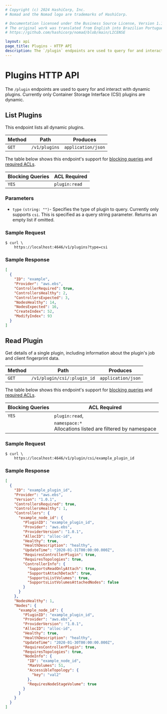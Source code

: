 ```yaml
---
# Copyright (c) 2024 HashiCorp, Inc.
# Nomad and the Nomad logo are trademarks of HashiCorp.

# Documentation licensed under the Business Source License, Version 1.1.
# The original work was translated from English into Brazilian Portuguese.
# https://github.com/hashicorp/nomad/blob/main/LICENSE

layout: api
page_title: Plugins - HTTP API
description: The `/plugin` endpoints are used to query for and interact with dynamic plugins.
---
```


# Plugins HTTP API

The `/plugin` endpoints are used to query for and interact with
dynamic plugins. Currently only Container Storage Interface (CSI)
plugins are dynamic.

## List Plugins

This endpoint lists all dynamic plugins.

| Method | Path          | Produces           |
| ------ | ------------- | ------------------ |
| `GET`  | `/v1/plugins` | `application/json` |

The table below shows this endpoint's support for
[blocking queries](/nomad/api-docs#blocking-queries) and
[required ACLs](/nomad/api-docs#acls).

| Blocking Queries | ACL Required  |
|------------------|---------------|
| `YES`            | `plugin:read` |

### Parameters

- `type` `(string: "")`- Specifies the type of plugin to
  query. Currently only supports `csi`. This is specified as a query
  string parameter. Returns an empty list if omitted.

### Sample Request

```shell-session
$ curl \
    https://localhost:4646/v1/plugins?type=csi
```

### Sample Response

```json
[
  {
    "ID": "example",
    "Provider": "aws.ebs",
    "ControllerRequired": true,
    "ControllersHealthy": 2,
    "ControllersExpected": 3,
    "NodesHealthy": 14,
    "NodesExpected": 16,
    "CreateIndex": 52,
    "ModifyIndex": 93
  }
]
```

## Read Plugin

Get details of a single plugin, including information about the
plugin's job and client fingerprint data.

| Method | Path                        | Produces           |
| ------ | --------------------------- | ------------------ |
| `GET`  | `/v1/plugin/csi/:plugin_id` | `application/json` |

The table below shows this endpoint's support for
[blocking queries](/nomad/api-docs#blocking-queries) and
[required ACLs](/nomad/api-docs#acls).

| Blocking Queries | ACL Required                                                    |
|------------------|-----------------------------------------------------------------|
| `YES`            | `plugin:read`,                                                  |
|                  | `namespace:*`<br />Allocations listed are filtered by namespace |


### Sample Request

```shell-session
$ curl \
    https://localhost:4646/v1/plugin/csi/example_plugin_id
```

### Sample Response

```json
[
  {
    "ID": "example_plugin_id",
    "Provider": "aws.ebs",
    "Version": "1.0.1",
    "ControllersRequired": true,
    "ControllersHealthy": 1,
    "Controllers": {
      "example_node_id": {
        "PluginID": "example_plugin_id",
        "Provider": "aws.ebs",
        "ProviderVersion": "1.0.1",
        "AllocID": "alloc-id",
        "Healthy": true,
        "HealthDescription": "healthy",
        "UpdateTime": "2020-01-31T00:00:00.000Z",
        "RequiresControllerPlugin": true,
        "RequiresTopologies": true,
        "ControllerInfo": {
          "SupportsReadOnlyAttach": true,
          "SupportsAttachDetach": true,
          "SupportsListVolumes": true,
          "SupportsListVolumesAttachedNodes": false
        }
      }
    },
    "NodesHealthy": 1,
    "Nodes": {
      "example_node_id": {
        "PluginID": "example_plugin_id",
        "Provider": "aws.ebs",
        "ProviderVersion": "1.0.1",
        "AllocID": "alloc-id",
        "Healthy": true,
        "HealthDescription": "healthy",
        "UpdateTime": "2020-01-30T00:00:00.000Z",
        "RequiresControllerPlugin": true,
        "RequiresTopologies": true,
        "NodeInfo": {
          "ID": "example_node_id",
          "MaxVolumes": 51,
          "AccessibleTopology": {
            "key": "val2"
          },
          "RequiresNodeStageVolume": true
        }
      }
    }
  }
]
```
